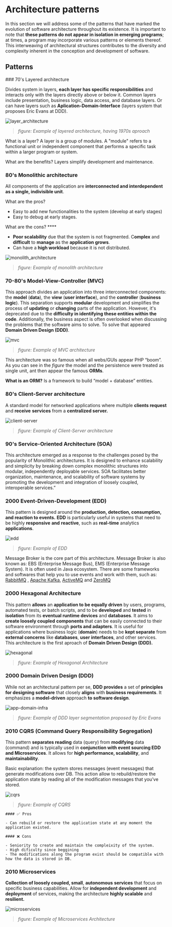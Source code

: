 # Architecture patterns

In this section we will address some of the patterns that have marked the evolution of software architecture throughout its existence. It is important to note that **these patterns do not appear in isolation in emerging programs**; at times, a program may incorporate various patterns or elements thereof. This interweaving of architectural structures contributes to the diversity and complexity inherent in the conception and development of software.


## Patterns
 
<Steps>
### 70's Layered architecture
 
Divides system in layers, **each layer has specific responsibilities** and interacts only with the layers directly above or below it. Common layers include presentation, business logic, data access, and database layers. Or can have layers such as **Aplication-Domain-Interface** (layers system that proposes Eric Evans at DDD).

![layer_architecture](./assets/patterns/layer_architecture.png)

> *figure: Example of layered architecture, having 1970s aproach*

What is a layer? A layer is a group of modules. A "module" refers to a functional unit or independent component that performs a specific task within a larger program or system.

What are the benefits? Layers simplify development and maintenance.
 

### 80's Monolithic architecture
All components of the application are **interconnected and interdependent as a single, indivisible unit**.

What are the pros?

- Easy to add new functionalities to the system (develop at early stages)
- Easy to debug at early stages.

What are the cons? ****
- **Poor scalability** due that the system is not fragmented. C**omplex** and **difficult** to **manage** as the **application grows**.
- Can have a **high workload** because it is not distributed.

![monolith_architecture](./assets/patterns/monolith_architecture.png)

> *figure: Example of monolith architecture*


### 70-80's Model-View-Controller (MVC)

This approach divides an application into three interconnected components: the **model** (**data**), the **view** (**user interface**), and the **controller** (**business logic**). This separation supports **modular** development and simplifies the process of **updating** or **changing** parts of the application. However, it's deprecated due to the **difficulty in identifying these entities within the code**. Additionally, the business aspect is often overlooked when discussing the problems that the software aims to solve. To solve that appeared **Domain Driven Design (DDD)**.

![mvc](./assets/patterns/mvc.png)

> *figure: Example of MVC architecture*

This architecture was so famous when all webs/GUIs appear PHP “boom”. As you can see in the *figure* the model and the persistence were treated as single unit, ant then appear the famous **ORMs**. 

**What is an ORM?** Is a framework to build “model + database” entities.


### 80's Client-Server architecture

A standard model for networked applications where multiple **clients request** and **receive** **services** from a **centralized server.**

![client-server](./assets/patterns/client-server.png)

> *figure: Example of Client-Server architecture*


### 90's Service-Oriented Architecture (SOA)

This architecture emerged as a response to the challenges posed by the popularity of Monolithic architectures. It is designed to enhance scalability and simplicity by breaking down complex monolithic structures into modular, independently deployable services. SOA facilitates better organization, maintenance, and scalability of software systems by promoting the development and integration of loosely coupled, interoperable services.”


### 2000 Event-Driven-Development (EDD)

This pattern is designed around the **production, detection, consumption, and reaction to events.** **EDD** is particularly useful in systems that need to be highly **responsive** **and** **reactive**, such as **real-time** analytics **applications**.

![edd](./assets/patterns/edd.png)

> *figure: Example of EDD*

Message Broker is the core part of this architecture. Message Broker is also known as: EBS (Enterprise Message Bus), EMS (Enterprise Message System). It is often used in Java ecosystem. There are some frameworks and softwares that help you to use events and work with them, such as: [RabbitMQ](https://www.rabbitmq.com/) , [Apache Kafka](https://kafka.apache.org/), [ActiveMQ](https://activemq.apache.org/) and [ZeroMQ](https://zeromq.org/)


### 2000 Hexagonal Architecture

This pattern **allows** an **application to be equally driven** by users, programs, automated tests, or batch scripts, and to be **developed** and **tested** in **isolation** from its **eventual runtime devices** and **databases**. It aims to **create loosely coupled** **components** that can be easily connected to their software environment through **ports and adapters**. It is useful for applications where business logic (**domain**) needs to be **kept separate** from **external concerns** like **databases**, **user** **interfaces**, and other services. This architecture is the first aproach of **Domain Driven Design (DDD).**

![hexagonal](./assets/patterns/hexagonal.png)

> *figure: Example of Hexagonal Architecture*


### 2000 Domain Driven Design (DDD)

While not an architectural pattern per se, **DDD provides** a set of **principles for designing software** that closely **aligns** with **business requirements**. It emphasizes a **model-driven** approach **to software design**.

![app-domain-infra](./assets/patterns/app-domain-infra.png)

> *figure: Example of DDD layer segmentation proposed by Eric Evans*


### 2010 CQRS (Command Query Responsibility Segregation)

This pattern **separates reading** data (query) from **modifying** data (command) and is typically used in **conjunction with event sourcing EDD and Microservices**. It allows for **high performance, scalability**, and **maintainability**. 

Basic explanation: the system stores messages (event messages) that generate modifications over DB. This action allow to rebuild/restore the application state by reading all of the modification messages that you’ve stored.

![cqrs](./assets/patterns/cqrs.png)

> *figure: Example of CQRS*

    #### ✅ Pros

    - Can rebuild or restore the application state at any moment the application existed.

    #### ❌ Cons

    - Seniority to create and maintain the compleixity of the system.
    - High dificulty since beggining
    - The modifications along the program exist should be compatible with how the data is stored in DB.


### 2010 Microservices

**Collection of loosely coupled, small**, **autonomous** **services** that focus on specific business capabilities. Allow for **independent development** and **deployment** of services, making the architecture **highly scalable** and **resilient.**

![microservices](./assets/patterns/microservices.png)

> *figure: Example of Microservices Architecture*

</Steps>
